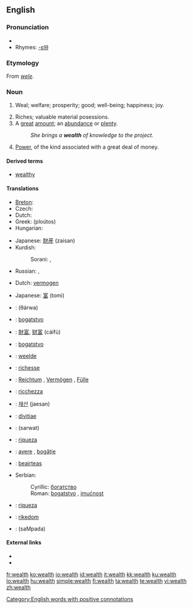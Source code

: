 ==English==
{{wikipedia}}

===Pronunciation===
* {{audio|en-us-wealth.ogg|Audio (US)}}
* Rhymes: [[Rhymes:English:-ɛlθ|-ɛlθ]]

===Etymology===
From {{ME.}} ''[[wele]]''.

===Noun===
{{en-noun|-}}

# {{obsolete}} Weal; welfare; prosperity; good; well-being; happiness; joy.
# Riches; valuable material posessions.
# A [[great]] [[amount]]; an [[abundance]] or [[plenty]].
#: ''She brings a '''wealth''' of knowledge to the project.''
# [[power|Power]], of the kind associated with a great deal of money.

====Derived terms====
* [[wealthy]]

====Translations====
{{trans-top|a great amount; an abundance or plenty, usually of money}}
* [[Breton]]: {{t+|br|pinvidigezh|f}}
* Czech: {{t-|cs|bohatství|n}}
* Dutch: {{t|nl|rijkdom|m}}
* Greek: {{t|el|πλούτος|m|sc=Grek}} (ploútos)
* Hungarian: {{t+|hu|gazdagság}}
{{trans-mid}}
* Japanese: [[財産]] (zaisan)
* Kurdish:
*: Sorani: {{t|ku|دۆڵه‌مه‌ندی|tr=doLamandee|sc=KUchar}}, {{t|ku|سامان|tr=sAmAn|sc=KUchar}}
* Russian: {{t+|ru|богатство|n|tr=bogátstvo|sc=Cyrl}}, {{t+|ru|изобилие|n|tr=izobílije|sc=Cyrl}}
{{trans-bottom}}

{{trans-top|power, of the kind associated with a great deal of money}}
* Dutch: [[vermogen]] {{n}}
{{trans-mid}}
* Japanese: [[富]] (tomi)
{{trans-bottom}}

{{checktrans-top}}
* {{ttbc|Arabic}}: {{Arab|[[ثروة]]}} (θárwa) {{f}}
* {{ttbc|Bosnian}}: [[bogatstvo]] {{n}}
* {{ttbc|Chinese}}: [[財富]], [[财富]] (cáifù)
* {{ttbc|Croatian}}: [[bogatstvo]] {{n}}
* {{ttbc|Dutch}}: [[weelde]] {{f}}
* {{ttbc|French}}: [[richesse]] {{f}}
* {{ttbc|German}}: [[Reichtum]] {{m}}, [[Vermögen]] {{n}}, [[Fülle]] {{f}}
* {{ttbc|Italian}}: [[ricchezza]] {{f}}
* {{ttbc|Korean}}: [[재산]] (jaesan)
* {{ttbc|Latin}}: [[divitiae]] {{f}} {{p}}
{{checktrans-mid}}
* {{ttbc|Persian}}: {{fa-Arab|[[ثروت]]}} (sarwat)
* {{ttbc|Portuguese}}: [[riqueza]] {{f}}
* {{ttbc|Romanian}}: [[avere]] {{f}}, [[bogăţie]] {{f}}
* {{ttbc|Scottish Gaelic}}: [[beairteas]] {{m}}
* Serbian:
*: Cyrillic: [[богатство]] {{n}}
*: Roman: [[bogatstvo]] {{n}}, [[imućnost]] {{f}}
* {{ttbc|Spanish}}: [[riqueza]] {{f}}
* {{ttbc|Swedish}}: [[rikedom]]
* {{ttbc|Telugu}}: {{t|te|సంపద|sc=Telu}} (saMpada)
{{checktrans-bottom}}

====External links====
* {{R:Webster 1913}}
* {{R:Century 1911}}

[[Category:English words with positive connotations]]

[[fr:wealth]]
[[ko:wealth]]
[[io:wealth]]
[[id:wealth]]
[[it:wealth]]
[[kk:wealth]]
[[ku:wealth]]
[[lo:wealth]]
[[hu:wealth]]
[[simple:wealth]]
[[fi:wealth]]
[[ta:wealth]]
[[te:wealth]]
[[vi:wealth]]
[[zh:wealth]]